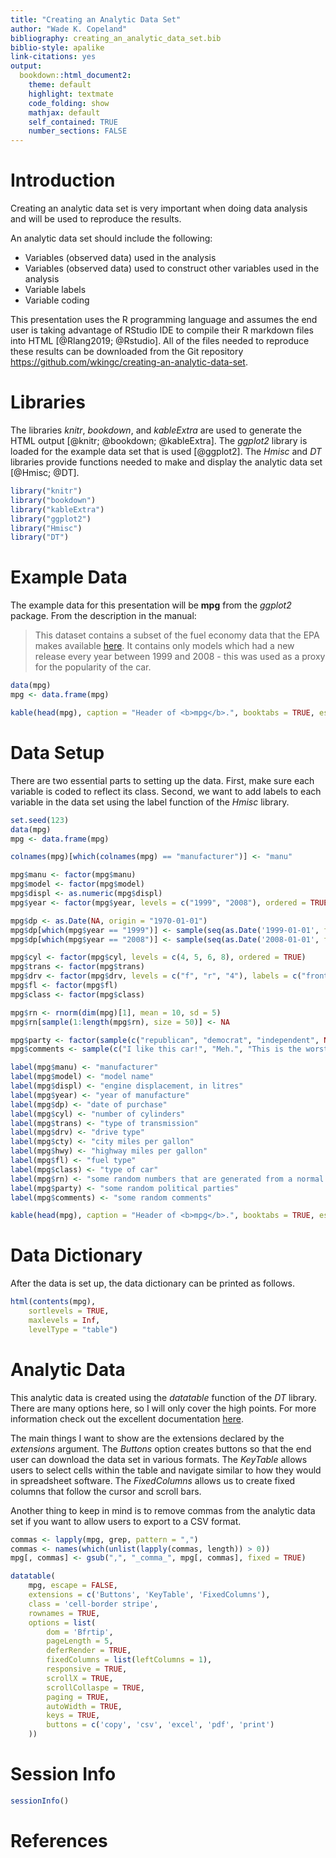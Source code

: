 ```yaml
---
title: "Creating an Analytic Data Set"
author: "Wade K. Copeland"
bibliography: creating_an_analytic_data_set.bib
biblio-style: apalike
link-citations: yes
output:  
  bookdown::html_document2:
    theme: default
    highlight: textmate
    code_folding: show
    mathjax: default
    self_contained: TRUE
    number_sections: FALSE
---
```


# Introduction

Creating an analytic data set is very important when doing data analysis and will be used to reproduce the results.

An analytic data set should include the following:

* Variables (observed data) used in the analysis
* Variables (observed data) used to construct other variables used in the analysis
* Variable labels
* Variable coding

This presentation uses the R programming language and assumes the end user is taking advantage of RStudio IDE to compile their R markdown files into HTML [@Rlang2019; @Rstudio].  All of the files needed to reproduce these results can be downloaded from the Git repository <a href="https://github.com/wkingc/creating-an-analytic-data-set" target="_blank">https://github.com/wkingc/creating-an-analytic-data-set</a>.

# Libraries

The libraries <i>knitr</i>, <i>bookdown</i>, and <i>kableExtra</i> are used to generate the HTML output [@knitr; @bookdown; @kableExtra].  The <i>ggplot2</i> library is loaded for the example data set that is used [@ggplot2].  The <i>Hmisc</i> and <i>DT</i> libraries provide functions needed to make and display the analytic data set [@Hmisc; @DT].

```r
library("knitr")
library("bookdown")
library("kableExtra")
library("ggplot2")
library("Hmisc")
library("DT")
```

# Example Data

The example data for this presentation will be <b>mpg</b> from the <i>ggplot2</i> package.  From the description in the manual:

> This dataset contains a subset of the fuel economy data that the EPA makes available <a href="http://fueleconomy.gov" target="_blank">here</a>. It contains only models which had a new release every year between 1999 and 2008 - this was used as a proxy for the popularity of the car.

```r
data(mpg)
mpg <- data.frame(mpg)

kable(head(mpg), caption = "Header of <b>mpg</b>.", booktabs = TRUE, escape = FALSE) %>% kable_styling(bootstrap_options = c("striped", "hover", "condensed", "responsive"))
```

# Data Setup

There are two essential parts to setting up the data.  First, make sure each variable is coded to reflect its class.  Second, we want to add labels to each variable in the data set using the label function of the <i>Hmisc</i> library.

```r
set.seed(123)
data(mpg)
mpg <- data.frame(mpg)

colnames(mpg)[which(colnames(mpg) == "manufacturer")] <- "manu"

mpg$manu <- factor(mpg$manu)
mpg$model <- factor(mpg$model)
mpg$displ <- as.numeric(mpg$displ)
mpg$year <- factor(mpg$year, levels = c("1999", "2008"), ordered = TRUE)

mpg$dp <- as.Date(NA, origin = "1970-01-01")
mpg$dp[which(mpg$year == "1999")] <- sample(seq(as.Date('1999-01-01', format = "%Y-%m-%d", origin = "1970-01-01"), as.Date('1999-12-25', format = "%Y-%m-%d", origin = "1970-01-01"), by = "day"), dim(mpg)[1]/2)
mpg$dp[which(mpg$year == "2008")] <- sample(seq(as.Date('2008-01-01', format = "%Y-%m-%d", origin = "1970-01-01"), as.Date('2008-12-25', format = "%Y-%m-%d", origin = "1970-01-01"), by = "day"), dim(mpg)[1]/2)

mpg$cyl <- factor(mpg$cyl, levels = c(4, 5, 6, 8), ordered = TRUE)
mpg$trans <- factor(mpg$trans)
mpg$drv <- factor(mpg$drv, levels = c("f", "r", "4"), labels = c("front-wheel drive", "rear wheel drive", "4wd"))
mpg$fl <- factor(mpg$fl)
mpg$class <- factor(mpg$class)

mpg$rn <- rnorm(dim(mpg)[1], mean = 10, sd = 5)
mpg$rn[sample(1:length(mpg$rn), size = 50)] <- NA

mpg$party <- factor(sample(c("republican", "democrat", "independent", NA), dim(mpg)[1], replace = TRUE), levels = c("republican", "democrat", "independent"))
mpg$comments <- sample(c("I like this car!", "Meh.", "This is the worst car ever!", "Does it come in green?", "want cheese flavoured cars.", "Does it also fly?", "Blah, Blah, Blah, Blah, Blah, Blah, Blah, Blah", NA), dim(mpg)[1], replace = TRUE)

label(mpg$manu) <- "manufacturer"
label(mpg$model) <- "model name"
label(mpg$displ) <- "engine displacement, in litres"
label(mpg$year) <- "year of manufacture"
label(mpg$dp) <- "date of purchase"
label(mpg$cyl) <- "number of cylinders"
label(mpg$trans) <- "type of transmission"
label(mpg$drv) <- "drive type"
label(mpg$cty) <- "city miles per gallon"
label(mpg$hwy) <- "highway miles per gallon"
label(mpg$fl) <- "fuel type"
label(mpg$class) <- "type of car"
label(mpg$rn) <- "some random numbers that are generated from a normal distrubtion with mean = 10 and sd = 5"
label(mpg$party) <- "some random political parties"
label(mpg$comments) <- "some random comments"

kable(head(mpg), caption = "Header of <b>mpg</b>.", booktabs = TRUE, escape = FALSE) %>% kable_styling(bootstrap_options = c("striped", "hover", "condensed", "responsive"))
```

# Data Dictionary

After the data is set up, the data dictionary can be printed as follows.

```r
html(contents(mpg), 
    sortlevels = TRUE,
    maxlevels = Inf, 
    levelType = "table")
```

# Analytic Data

This analytic data is created using the <i>datatable</i> function of the <i>DT</i> library.  There are many options here, so I will only cover the high points.  For more information check out the excellent documentation <a href="https://rstudio.github.io/DT/" target="_blank">here</a>.

The main things I want to show are the extensions declared by the <i>extensions</i> argument.  The <i>Buttons</i> option creates buttons so that the end user can download the data set in various formats.  The <i>KeyTable</i> allows users to select cells within the table and navigate similar to how they would in spreadsheet software.  The <i>FixedColumns</i> allows us to create fixed columns that follow the cursor and scroll bars.

Another thing to keep in mind is to remove commas from the analytic data set if you want to allow users to export to a CSV format.

```r
commas <- lapply(mpg, grep, pattern = ",")
commas <- names(which(unlist(lapply(commas, length)) > 0))
mpg[, commas] <- gsub(",", "_comma_", mpg[, commas], fixed = TRUE)

datatable(
    mpg, escape = FALSE,
    extensions = c('Buttons', 'KeyTable', 'FixedColumns'),
    class = 'cell-border stripe',
    rownames = TRUE,
    options = list(
        dom = 'Bfrtip',
        pageLength = 5,
        deferRender = TRUE,
        fixedColumns = list(leftColumns = 1),
        responsive = TRUE,
        scrollX = TRUE,
        scrollCollaspe = TRUE,
        paging = TRUE,
        autoWidth = TRUE,
        keys = TRUE,
        buttons = c('copy', 'csv', 'excel', 'pdf', 'print')
    ))
```

# Session Info

```r
sessionInfo()
```

# References
